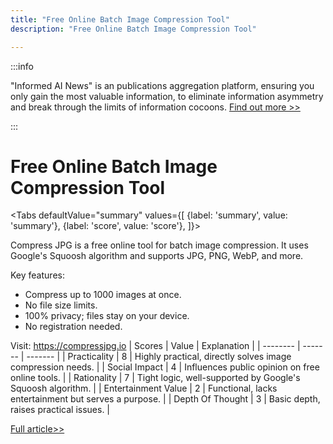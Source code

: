 ```yaml
---
title: "Free Online Batch Image Compression Tool"
description: "Free Online Batch Image Compression Tool"

---
```



:::info

"Informed AI News" is an publications aggregation platform, ensuring you only gain the most valuable information, to eliminate information asymmetry and break through the limits of information cocoons.  [Find out more >>](/)

:::

# Free Online Batch Image Compression Tool


<Tabs
	defaultValue="summary"
	values={[
	{label: 'summary', value: 'summary'},
	{label: 'score', value: 'score'},
]}>
<TabItem value="summary">


Compress JPG is a free online tool for batch image compression. It uses Google's Squoosh algorithm and supports JPG, PNG, WebP, and more.

Key features:
- Compress up to 1000 images at once.
- No file size limits.
- 100% privacy; files stay on your device.
- No registration needed.

Visit: https://compressjpg.io
</TabItem>
<TabItem value="score">
	| Scores     | Value   | Explanation |
	| -------- | ------- | ------- |
	| Practicality  | 8    | Highly practical, directly solves image compression needs.    |
	| Social Impact | 4     | Influences public opinion on free online tools.    |
	| Rationality    | 7    | Tight logic, well-supported by Google's Squoosh algorithm.    |
	| Entertainment Value    | 2    | Functional, lacks entertainment but serves a purpose.    |
	| Depth Of Thought    | 3    | Basic depth, raises practical issues.    |
</TabItem>
</Tabs>

[Full article>>](https://github.com/ruanyf/weekly/issues/5225)
